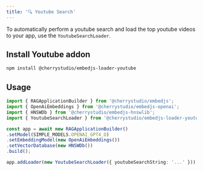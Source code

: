 ---
title: '🔍 Youtube Search'
---

To automatically perform a youtube search and load the top youtube videos to your app, use the `YoutubeSearchLoader`.

## Install Youtube addon

```bash
npm install @cherrystudio/embedjs-loader-youtube
```

## Usage

```ts
import { RAGApplicationBuilder } from '@cherrystudio/embedjs';
import { OpenAiEmbeddings } from '@cherrystudio/embedjs-openai';
import { HNSWDb } from '@cherrystudio/embedjs-hnswlib';
import { YoutubeSearchLoader } from '@cherrystudio/embedjs-loader-youtube';

const app = await new RAGApplicationBuilder()
.setModel(SIMPLE_MODELS.OPENAI_GPT4_O)
.setEmbeddingModel(new OpenAiEmbeddings())
.setVectorDatabase(new HNSWDb())
.build();

app.addLoader(new YoutubeSearchLoader({ youtubeSearchString: '...' }))
```
